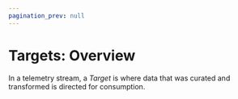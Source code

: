 ```yaml
---
pagination_prev: null
---
```


# Targets: Overview

In a telemetry stream, a _Target_ is where data that was curated and transformed is directed for consumption.
